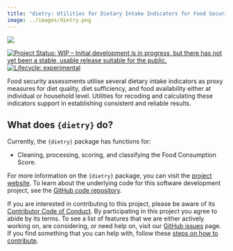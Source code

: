 ```yaml
---
title: "dietry: Utilities for Dietary Intake Indicators for Food Security Assessments"
image: ../images/dietry.png
---
```


::: {.column-margin}

[![](../images/dietry.png)](https://nutriverse.io/dietry/){target="blank"}

:::

<!-- badges: start -->
[![Project Status: WIP – Initial development is in progress, but there has not yet been a stable, usable release suitable for the public.](https://www.repostatus.org/badges/latest/wip.svg)](https://www.repostatus.org/#wip)
[![Lifecycle: experimental](https://img.shields.io/badge/lifecycle-experimental-orange.svg)](https://lifecycle.r-lib.org/articles/stages.html#experimental)
<!-- badges: end -->

Food security assessments utilise several dietary intake indicators as proxy measures for diet quality, diet sufficiency, and food availability either at individual or household level. Utilities for recoding and calculating these indicators support in establishing consistent and reliable results.

## What does `{dietry}` do?

Currently, the `{dietry}` package has functions for:

* Cleaning, processing, scoring, and classifying the Food Consumption Score.

For more information on the `{dietry}` package, you can visit the [project website](https://nutriverse.io/dietry/). To learn about the underlying code for this software development project, see the [GitHub code repository](https://github.com/nutriverse/dietry).

If you are interested in contributing to this project, please be aware of its [Contributor Code of Conduct](https://nutriverse.io/dietry/CODE_OF_CONDUCT.html). By participating in this project you agree to abide by its terms. To see a list of features that we are either actively working on, are considering, or need help on, visit our [GitHub issues](https://github.com/nutriverse/dietry/issues) page. If you find something that you can help with, follow these [steps on how to contribute](https://nutriverse.io/dietry/CONTRIBUTING.html).